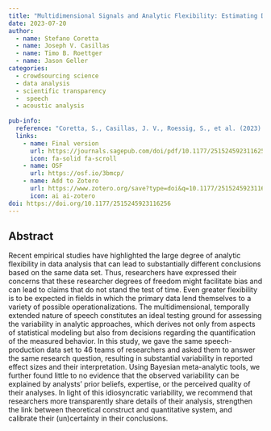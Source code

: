 ```yaml
---
title: "Multidimensional Signals and Analytic Flexibility: Estimating Degrees of Freedom in Human-Speech Analyses"
date: 2023-07-20
author:
  - name: Stefano Coretta 
  - name: Joseph V. Casillas
  - name: Timo B. Roettger
  - name: Jason Geller
categories: 
  - crowdsourcing science 
  - data analysis
  - scientific transparency
  -  speech
  - acoustic analysis
 
pub-info:
  reference: "Coretta, S., Casillas, J. V., Roessig, S., et al. (2023). Multidimensional signals and analytic flexibility: Estimating degrees of freedom in human-speech analyses. Advances in Methods and Practices in Psychological Science, 6(3). https://doi.org/10.1177/25152459231162567"
  links:
    - name: Final version
      url: https://journals.sagepub.com/doi/pdf/10.1177/25152459231162567
      icon: fa-solid fa-scroll
    - name: OSF
      url: https://osf.io/3bmcp/
    - name: Add to Zotero
      url: https://www.zotero.org/save?type=doi&q=10.1177/25152459231162567
      icon: ai ai-zotero
doi: https://doi.org/10.1177/2515245923116256
---
```


## Abstract

Recent empirical studies have highlighted the large degree of analytic flexibility in data analysis that can lead to substantially different conclusions based on the same data set. Thus, researchers have expressed their concerns that these researcher degrees of freedom might facilitate bias and can lead to claims that do not stand the test of time. Even greater flexibility is to be expected in fields in which the primary data lend themselves to a variety of possible operationalizations. The multidimensional, temporally extended nature of speech constitutes an ideal testing ground for assessing the variability in analytic approaches, which derives not only from aspects of statistical modeling but also from decisions regarding the quantification of the measured behavior. In this study, we gave the same speech-production data set to 46 teams of researchers and asked them to answer the same research question, resulting in substantial variability in reported effect sizes and their interpretation. Using Bayesian meta-analytic tools, we further found little to no evidence that the observed variability can be explained by analysts’ prior beliefs, expertise, or the perceived quality of their analyses. In light of this idiosyncratic variability, we recommend that researchers more transparently share details of their analysis, strengthen the link between theoretical construct and quantitative system, and calibrate their (un)certainty in their conclusions.
